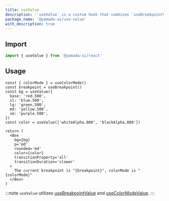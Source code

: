 ```yaml
---
title: useValue
description: '`useValue` is a custom hook that combines `useBreakpointValue` and `useColorModeValue`.'
package_name: '@yamada-ui/use-value'
with_description: true
---
```


## Import

```ts
import { useValue } from '@yamada-ui/react'
```

## Usage

```tsx functional=true
const { colorMode } = useColorMode()
const breakpoint = useBreakpoint()
const bg = useValue({
  base: 'red.500',
  xl: 'blue.500',
  lg: 'green.500',
  md: 'yellow.500',
  sm: 'purple.500',
})
const color = useValue(['whiteAlpha.800', 'blackAlpha.800'])

return (
  <Box
    bg={bg}
    p='md'
    rounded='md'
    color={color}
    transitionProperty='all'
    transitionDuration='slower'
  >
    The current breakpoint is "{breakpoint}", colorMode is "{colorMode}"
  </Box>
)
```

:::note
`useValue` utilizes [useBreakpointValue](/docs/hooks/use-breakpoint-value) and [useColorModeValue](/docs/hooks/use-color-mode-value).
:::
